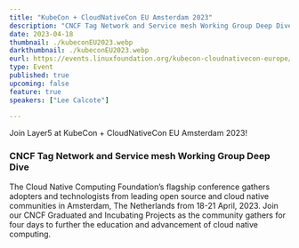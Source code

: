 ```yaml
---
title: "KubeCon + CloudNativeCon EU Amsterdam 2023"
description: "CNCF Tag Network and Service mesh Working Group Deep Dive"
date: 2023-04-18
thumbnail: ./kubeconEU2023.webp
darkthumbnail: ./kubeconEU2023.webp
eurl: https://events.linuxfoundation.org/kubecon-cloudnativecon-europe/
type: Event
published: true
upcoming: false
feature: true
speakers: ["Lee Calcote"]

---
```


Join Layer5 at KubeCon + CloudNativeCon EU Amsterdam 2023!

<h3>CNCF Tag Network and Service mesh Working Group Deep Dive</h3>
<p>
The Cloud Native Computing Foundation’s flagship conference gathers adopters and technologists from leading open source and cloud native communities in Amsterdam, The Netherlands from 18-21 April, 2023. Join our CNCF Graduated and Incubating Projects as the community gathers for four days to further the education and advancement of cloud native computing.
</p>